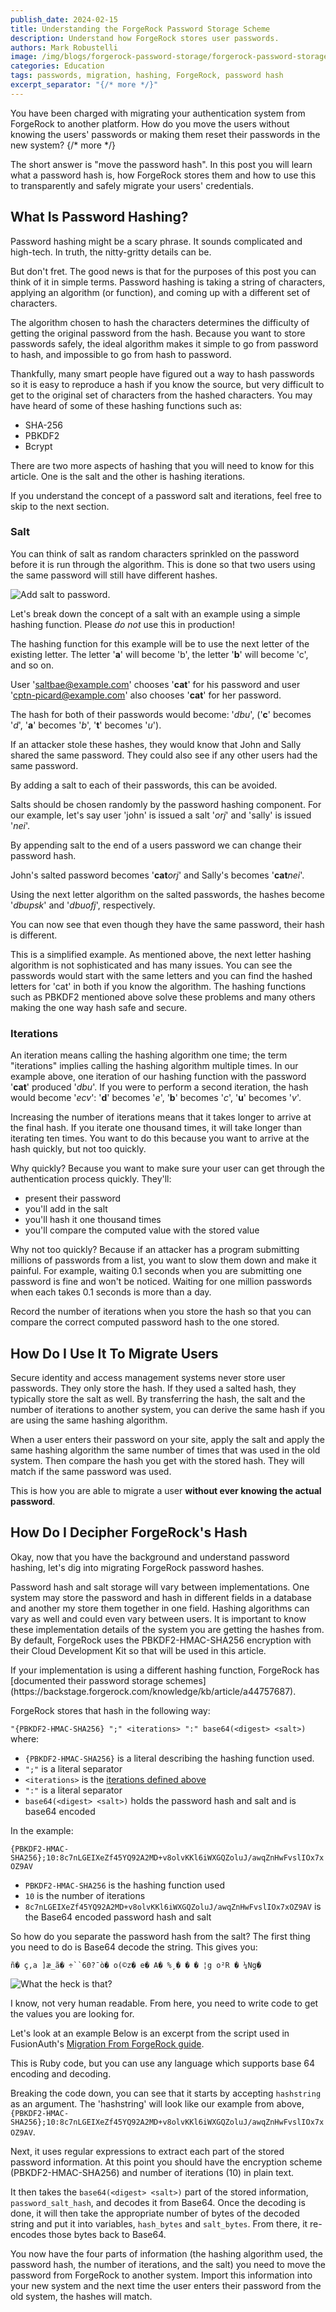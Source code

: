 ```yaml
---
publish_date: 2024-02-15
title: Understanding the ForgeRock Password Storage Scheme
description: Understand how ForgeRock stores user passwords.
authors: Mark Robustelli
image: /img/blogs/forgerock-password-storage/forgerock-password-storage.png
categories: Education
tags: passwords, migration, hashing, ForgeRock, password hash
excerpt_separator: "{/* more */}"
---
```


You have been charged with migrating your authentication system from ForgeRock to another platform. How do you move the users without knowing the users' passwords or making them reset their passwords in the new system?
{/* more */}

The short answer is "move the password hash". In this post you will learn what a password hash is, how ForgeRock stores them and how to use this to transparently and safely migrate your users' credentials.

## What Is Password Hashing?

Password hashing might be a scary phrase. It sounds complicated and high-tech. In truth, the nitty-gritty details can be. 

But don't fret. The good news is that for the purposes of this post you can think of it in simple terms. Password hashing is taking a string of characters, applying an algorithm (or function), and coming up with a different set of characters. 

The algorithm chosen to hash the characters determines the difficulty of getting the original password from the hash. Because you want to store passwords safely, the ideal algorithm makes it simple to go from password to hash, and impossible to go from hash to password.

Thankfully, many smart people have figured out a way to hash passwords so it is easy to reproduce a hash if you know the source, but very difficult to get to the original set of characters from the hashed characters. You may have heard of some of these hashing functions such as:

 * SHA-256
 * PBKDF2
 * Bcrypt

There are two more aspects of hashing that you will need to know for this article. One is the salt and the other is hashing iterations.

<Aside type="note">
If you understand the concept of a password salt and iterations, feel free to skip to the next section.
</Aside>

### Salt

You can think of salt as random characters sprinkled on the password before it is run through the algorithm. This is done so that two users using the same password will still have different hashes.

![Add salt to password.](/img/blogs/forgerock-password-storage/password-salt.jpg)

Let's break down the concept of a salt with an example using a simple hashing function. Please *do not* use this in production!

The hashing function for this example will be to use the next letter of the existing letter. The letter '**a**' will become 'b', the letter '**b**' will become 'c', and so on.

User 'saltbae@example.com' chooses '**cat**' for his password and user 'cptn-picard@example.com' also chooses '**cat**' for her password.

The hash for both of their passwords would become: '*dbu*', ('**c**' becomes '*d*', '**a**' becomes '*b*', '**t**' becomes '*u*').

If an attacker stole these hashes, they would know that John and Sally shared the same password. They could also see if any other users had the same password.

By adding a salt to each of their passwords, this can be avoided.

Salts should be chosen randomly by the password hashing component. For our example, let's say user 'john' is issued a salt '*orj*' and 'sally' is issued '*nei*'.

By appending salt to the end of a users password we can change their password hash.

John's salted password becomes '**cat***orj*' and Sally's becomes '**cat***nei*'.

Using the next letter algorithm on the salted passwords, the hashes become '*dbupsk*' and '*dbuofj*', respectively.

You can now see that even though they have the same password, their hash is different.

This is a simplified example. As mentioned above, the next letter hashing algorithm is not sophisticated and has many issues. You can see the passwords would start with the same letters and you can find the hashed letters for 'cat' in both if you know the algorithm. The hashing functions such as PBKDF2 mentioned above solve these problems and many others making the one way hash safe and secure.

### Iterations

An iteration means calling the hashing algorithm one time; the term "iterations" implies calling the hashing algorithm multiple times. In our example above, one iteration of our hashing function with the password '**cat**' produced '*dbu*'. If you were to perform a second iteration, the hash would become '*ecv*': '**d**' becomes '*e*', '**b**' becomes '*c*', '**u**' becomes '*v*'. 

Increasing the number of iterations means that it takes longer to arrive at the final hash. If you iterate one thousand times, it will take longer than iterating ten times. You want to do this because you want to arrive at the hash quickly, but not too quickly. 

Why quickly? Because you want to make sure your user can get through the authentication process quickly. They'll:

* present their password
* you'll add in the salt
* you'll hash it one thousand times
* you'll compare the computed value with the stored value

Why not too quickly? Because if an attacker has a program submitting millions of passwords from a list, you want to slow them down and make it painful. For example, waiting 0.1 seconds when you are submitting one password is fine and won't be noticed. Waiting for one million passwords when each takes 0.1 seconds is more than a day.

Record the number of iterations when you store the hash so that you can compare the correct computed password hash to the one stored.

## How Do I Use It To Migrate Users

Secure identity and access management systems never store user passwords. They only store the hash. If they used a salted hash, they typically store the salt as well. By transferring the hash, the salt and the number of iterations to another system, you can derive the same hash if you are using the same hashing algorithm. 

When a user enters their password on your site, apply the salt and apply the same hashing algorithm the same number of times that was used in the old system. Then compare the hash you get with the stored hash. They will match if the same password was used. 

This is how you are able to migrate a user **without ever knowing the actual password**.

## How Do I Decipher ForgeRock's Hash
Okay, now that you have the background and understand password hashing, let's dig into migrating ForgeRock password hashes.

Password hash and salt storage will vary between implementations. One system may store the password and hash in different fields in a database and another my store them together in one field. Hashing algorithms can vary as well and could even vary between users. It is important to know these implementation details of the system you are getting the hashes from. By default, ForgeRock uses the PBKDF2-HMAC-SHA256 encryption with their Cloud Development Kit so that will be used in this article.

<Aside type="note">
If your implementation is using a different hashing function, ForgeRock has [documented their password storage schemes](https://backstage.forgerock.com/knowledge/kb/article/a44757687).
</Aside>

ForgeRock stores that hash in the following way: 

`"{PBKDF2-HMAC-SHA256} ";" <iterations> ":" base64(<digest> <salt>)` where:

- `{PBKDF2-HMAC-SHA256}` is a literal describing the hashing function used.
- `";"` is a literal separator
- `<iterations>` is the [iterations defined above](#iterations)
- `":"` is a literal separator
- `base64(<digest> <salt>)` holds the password hash and salt and is base64 encoded

In the example:

`{PBKDF2-HMAC-SHA256};10:8c7nLGEIXeZf45YQ92A2MD+v8olvKKl6iWXGQZoluJ/awqZnHwFvslIOx7xOZ9AV`
  
  - `PBKDF2-HMAC-SHA256` is the hashing function used
  - `10` is the number of iterations
  - `8c7nLGEIXeZf45YQ92A2MD+v8olvKKl6iWXGQZoluJ/awqZnHwFvslIOx7xOZ9AV` is the Base64 encoded password hash and salt

So how do you separate the password hash from the salt? The first thing you need to do is Base64 decode the string. This gives you:

`ñ�￹ç,a￹]æ_ã�￹÷``60?¯ò�￹o(©z�￹e�￹A�￹%¸�￹�￹�￹¦g￹o²R￹�￹¼Ng�`

 ![What the heck is that?](/img/blogs/forgerock-password-storage/what-the-heck.jpg)
 
 I know, not very human readable. From here, you need to write code to get the values you are looking for. 
 
Let's look at an example Below is an excerpt from the script used in FusionAuth's [Migration From ForgeRock guide](/docs/lifecycle/migrate-users/bulk/forgerock).

<RemoteCode url="https://raw.githubusercontent.com/FusionAuth/fusionauth-import-scripts/master/forgerock/import.rb" lang="ruby" tags="ForgerockPasswordHash" />

This is Ruby code, but you can use any language which supports base 64 encoding and decoding. 

Breaking the code down, you can see that it starts by accepting `hashstring` as an argument. The 'hashstring' will look like our example from above, `{PBKDF2-HMAC-SHA256};10:8c7nLGEIXeZf45YQ92A2MD+v8olvKKl6iWXGQZoluJ/awqZnHwFvslIOx7xOZ9AV`. 

Next, it uses regular expressions to extract each part of the stored password information. At this point you should have the encryption scheme (PBKDF2-HMAC-SHA256) and number of iterations (10) in plain text. 

It then takes the `base64(<digest> <salt>)` part of the stored information, `password_salt_hash`, and decodes it from Base64. Once the decoding is done, it will then take the appropriate number of bytes of the decoded string and put it into variables, `hash_bytes` and `salt_bytes`. From there, it re-encodes those bytes back to Base64.

You now have the four parts of information (the hashing algorithm used, the password hash, the number of iterations, and the salt) you need to move the password from ForgeRock to another system. Import this information into your new system and the next time the user enters their password from the old system, the hashes will match.


